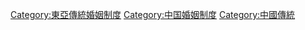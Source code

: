 [[Category:東亞傳統婚姻制度|Category:東亞傳統婚姻制度]]
[[Category:中国婚姻制度|Category:中国婚姻制度]]
[[Category:中國傳統|Category:中國傳統]]